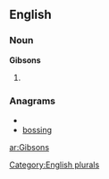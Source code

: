 
==English==

===Noun===
'''Gibsons'''

# {{plural of|[[Gibson]]}}

===Anagrams===
* {{alphagram|bginoss}}
* [[bossing#English|bossing]]


[[Category:English plurals]]

[[ar:Gibsons]]